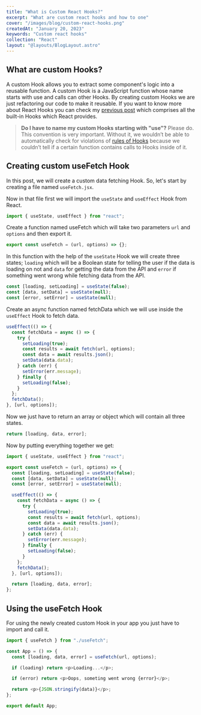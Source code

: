 ---
title: "What is Custom React Hooks?"
excerpt: "What are custom react hooks and how to one"
cover: "/images/blog/custom-react-hooks.png"
createdAt: "January 20, 2023"
keywords: "Custom react hooks"
collection: "React"
layout: "@layouts/BlogLayout.astro"
---

## What are custom Hooks?

A custom Hook allows you to extract some component's logic into a reusable function. A custom Hook is a JavaScript function whose name starts with use and calls can other Hooks. By creating custom Hooks we are just refactoring our code to make it reusable. If you want to know more about React Hooks you can check my [previous post](/blog/react-hooks) which comprises all the built-in Hooks which React provides.

> **Do I have to name my custom Hooks starting with "use"?** Please do. This convention is very important. Without it, we wouldn’t be able to automatically check for violations of [rules of Hooks](https://reactjs.org/docs/hooks-rules.html) because we couldn’t tell if a certain function contains calls to Hooks inside of it.

## Creating custom useFetch Hook

In this post, we will create a custom data fetching Hook. So, let's start by creating a file named `useFetch.jsx`.

Now in that file first we will import the `useState` and `useEffect` Hook from React.

```js
import { useState, useEffect } from "react";
```

Create a function named useFetch which will take two parameters `url` and `options` and then export it.

```js
export const useFetch = (url, options) => {};
```

In this function with the help of the `useState` Hook we will create three states; `loading` which will be a Boolean state for telling the user if the data is loading on not and `data` for getting the data from the API and `error` if something went wrong while fetching data from the API.

```js
const [loading, setLoading] = useState(false);
const [data, setData] = useState(null);
const [error, setError] = useState(null);
```

Create an async function named fetchData which we will use inside the `useEffect` Hook to fetch data.

```js
useEffect(() => {
  const fetchData = async () => {
    try {
      setLoading(true);
      const results = await fetch(url, options);
      const data = await results.json();
      setData(data.data);
    } catch (err) {
      setError(err.message);
    } finally {
      setLoading(false);
    }
  };
  fetchData();
}, [url, options]);
```

Now we just have to return an array or object which will contain all three states.

```js
return [loading, data, error];
```

Now by putting everything together we get:

```js
import { useState, useEffect } from "react";

export const useFetch = (url, options) => {
  const [loading, setLoading] = useState(false);
  const [data, setData] = useState(null);
  const [error, setError] = useState(null);

  useEffect(() => {
    const fetchData = async () => {
      try {
        setLoading(true);
        const results = await fetch(url, options);
        const data = await results.json();
        setData(data.data);
      } catch (err) {
        setError(err.message);
      } finally {
        setLoading(false);
      }
    };
    fetchData();
  }, [url, options]);

  return [loading, data, error];
};
```

## Using the useFetch Hook

For using the newly created custom Hook in your app you just have to import and call it.

```js
import { useFetch } from "./useFetch";

const App = () => {
  const [loading, data, error] = useFetch(url, options);

  if (loading) return <p>Loading...</p>;

  if (error) return <p>Oops, someting went wrong {error}</p>;

  return <p>{JSON.stringify(data)}</p>;
};

export default App;
```
